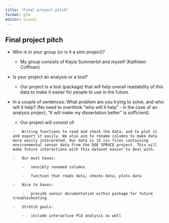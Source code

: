 ```yaml
---
title: "Final project pitch"
format: gfm
editor: visual
---
```


## Final project pitch 

-   Who is in your group (or is it a solo project)?

    -   My group consists of Kayla Summerlot and myself (Kathleen Coffman)

-   Is your project an analysis or a tool?

    -   Our project is a tool (package) that will help overall readability of this data to make it easier for people to use in the future.

-   In a couple of sentences: What problem are you trying to solve, and who will it help? (No need to overthink "who will it help" - in the case of an analysis project, "It will make my dissertation better" is sufficient).

    -    Our project will consist of:

        -   Writing functions to read and check the data, and to plot it and export it easily. We also aim to rename columns to make data more easily interpreted. Our data is 15 csv files containing environmental sensor data from the DOE SPRUCE project. This will make future interactions with this dataset easier to deal with.

        -   Our must haves:

            -   sensibly renamed columns

            -   function that reads data, checks data, plots data

        -   Nice to haves:

            -   provide sensor documentation within package for future troubleshooting

        -   Stretch goals:

            -   include interactive PCA analysis as well
